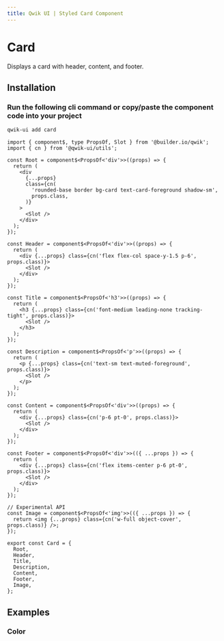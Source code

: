 ```yaml
---
title: Qwik UI | Styled Card Component
---
```



<StatusBanner status={statusByComponent.styled.Card} />

# Card

Displays a card with header, content, and footer.

## Installation

### Run the following cli command or copy/paste the component code into your project

```sh
qwik-ui add card
```

```tsx
import { component$, type PropsOf, Slot } from '@builder.io/qwik';
import { cn } from '@qwik-ui/utils';

const Root = component$<PropsOf<'div'>>((props) => {
  return (
    <div
      {...props}
      class={cn(
        'rounded-base border bg-card text-card-foreground shadow-sm',
        props.class,
      )}
    >
      <Slot />
    </div>
  );
});

const Header = component$<PropsOf<'div'>>((props) => {
  return (
    <div {...props} class={cn('flex flex-col space-y-1.5 p-6', props.class)}>
      <Slot />
    </div>
  );
});

const Title = component$<PropsOf<'h3'>>((props) => {
  return (
    <h3 {...props} class={cn('font-medium leading-none tracking-tight', props.class)}>
      <Slot />
    </h3>
  );
});

const Description = component$<PropsOf<'p'>>((props) => {
  return (
    <p {...props} class={cn('text-sm text-muted-foreground', props.class)}>
      <Slot />
    </p>
  );
});

const Content = component$<PropsOf<'div'>>((props) => {
  return (
    <div {...props} class={cn('p-6 pt-0', props.class)}>
      <Slot />
    </div>
  );
});

const Footer = component$<PropsOf<'div'>>(({ ...props }) => {
  return (
    <div {...props} class={cn('flex items-center p-6 pt-0', props.class)}>
      <Slot />
    </div>
  );
});

// Experimental API
const Image = component$<PropsOf<'img'>>(({ ...props }) => {
  return <img {...props} class={cn('w-full object-cover', props.class)} />;
});

export const Card = {
  Root,
  Header,
  Title,
  Description,
  Content,
  Footer,
  Image,
};
```

## Examples

### Color

<Showcase name="hero" vertical />
